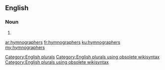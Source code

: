 ==English==

===Noun===
{{head|en}}

# {{plural of|hymnographer}}

[[Category:English plurals]][[Category:English plurals using obsolete wikisyntax]][[Category:English plurals using obsolete wikisyntax]]

[[ar:hymnographers]]
[[fr:hymnographers]]
[[ku:hymnographers]]
[[my:hymnographers]]